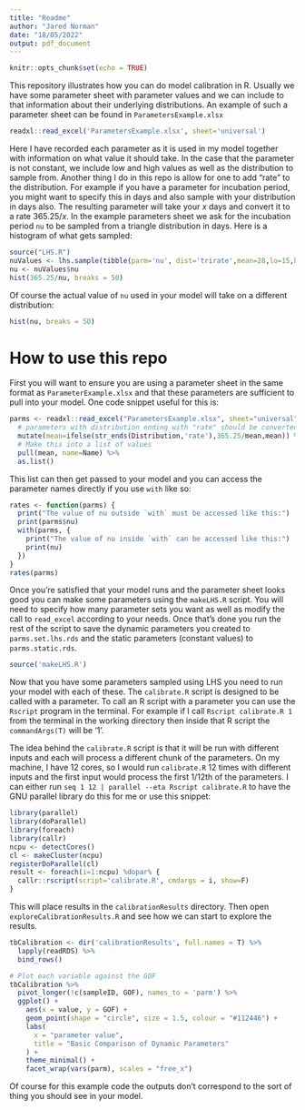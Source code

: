 ```yaml
---
title: "Readme"
author: "Jared Norman"
date: "18/05/2022"
output: pdf_document
---
```


```r
knitr::opts_chunk$set(echo = TRUE)
```

This repository illustrates how you can do model calibration in R.
Usually we have some parameter sheet with parameter values and we can include to that information about their underlying distributions. An example of such a parameter sheet can be found in `ParametersExample.xlsx`

```r
readxl::read_excel('ParametersExample.xlsx', sheet='universal')
```
Here I have recorded each parameter as it is used in my model together with information on what value it should take. In the case that the parameter is not constant, we include low and high values as well as the distribution to sample from. Another thing I do in this repo is allow for one to add "rate" to the distribution. For example if you have a parameter for incubation period, you might want to specify this in days and also sample with your distribution in days also. The resulting parameter will take your $x$ days and convert it to a rate $365.25/x$. In the example parameters sheet we ask for the incubation period `nu` to be sampled from a triangle distribution in days. Here is a histogram of what gets sampled:
```r
source("LHS.R")
nuValues <- lhs.sample(tibble(parm='nu', dist='trirate',mean=28,lo=15,hi=50), 1000)
nu <- nuValues$nu
hist(365.25/nu, breaks = 50)
```
Of course the actual value of `nu` used in your model will take on a different distribution:
```r
hist(nu, breaks = 50)
```

# How to use this repo
First you will want to ensure you are using a parameter sheet in the same format as `ParameterExample.xlsx` and that these parameters are sufficient to pull into your model. One code snippet useful for this is:
```r
parms <- readxl::read_excel("ParametersExample.xlsx", sheet="universal") %>%
  # parameters with distribution ending with "rate" should be converted
  mutate(mean=ifelse(str_ends(Distribution,'rate'),365.25/mean,mean)) %>% 
  # Make this into a list of values
  pull(mean, name=Name) %>% 
  as.list()
```

This list can then get passed to your model and you can access the parameter names directly if you use `with` like so:
```r
rates <- function(parms) {
  print("The value of nu outside `with` must be accessed like this:")
  print(parms$nu)
  with(parms, {
    print("The value of nu inside `with` can be accessed like this:")
    print(nu)
  })
}
rates(parms)
```

Once you're satisfied that your model runs and the parameter sheet looks good you can make some parameters using the `makeLHS.R` script. You will need to specify how many parameter sets you want as well as modify the call to `read_excel` according to your needs. Once that's done you run the rest of the script to save the dynamic parameters you created to `parms.set.lhs.rds` and the static parameters (constant values) to `parms.static.rds`.

```r
source('makeLHS.R')
```


Now that you have some parameters sampled using LHS you need to run your model with each of these. The `calibrate.R` script is designed to be called with a parameter. To call an R script with a parameter you can use the `Rscript` program in the terminal. For example if I call `Rscript calibrate.R 1` from the terminal in the working directory then inside that R script the `commandArgs(T)` will be '1'.

The idea behind the `calibrate.R` script is that it will be run with different inputs and each will process a different chunk of the parameters. On my machine, I have 12 cores, so I would run `calibrate.R` 12 times with different inputs and the first input would process the first 1/12th of the parameters. I can either run `seq 1 12 | parallel --eta Rscript calibrate.R` to have the GNU parallel library do this for me or use this snippet:
```r
library(parallel)
library(doParallel)
library(foreach)
library(callr)
ncpu <- detectCores()
cl <- makeCluster(ncpu)
registerDoParallel(cl)
result <- foreach(i=1:ncpu) %dopar% {
  callr::rscript(script='calibrate.R', cmdargs = i, show=F)
}
```

This will place results in the `calibrationResults` directory. Then open `exploreCalibrationResults.R` and see how we can start to explore the results.
```r
tbCalibration <- dir('calibrationResults', full.names = T) %>%
  lapply(readRDS) %>%
  bind_rows()

# Plot each variable against the GOF
tbCalibration %>%
  pivot_longer(!c(sampleID, GOF), names_to = 'parm') %>%
  ggplot() +
    aes(x = value, y = GOF) +
    geom_point(shape = "circle", size = 1.5, colour = "#112446") +
    labs(
      x = "parameter value",
      title = "Basic Comparison of Dynamic Parameters"
    ) +
    theme_minimal() +
    facet_wrap(vars(parm), scales = "free_x")
```

Of course for this example code the outputs don't correspond to the sort of thing you should see in your model. 
